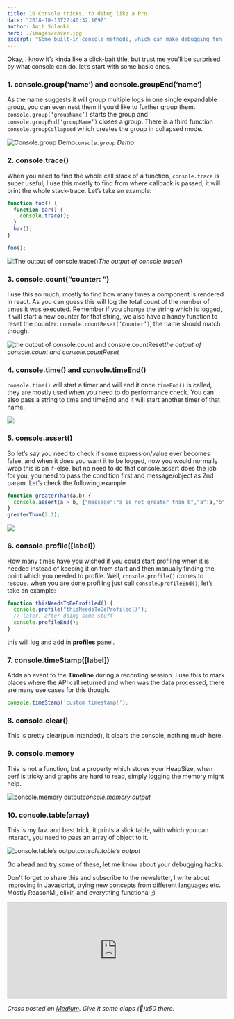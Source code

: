 ```yaml
---
title: 10 Console tricks, to debug like a Pro.
date: "2018-10-13T22:40:32.169Z"
author: Amit Solanki
hero: ./images/cover.jpg
excerpt: "Some built-in console methods, which can make debugging fun ;)"
---
```

<!-- ![Console Javascript](./images/cover.gif) -->

Okay, I know it’s kinda like a click-bait title, but trust me you’ll be surprised by what console can do. let’s start with some basic ones.

### 1. console.group(‘name’) and console.groupEnd(‘name’)

As the name suggests it will group multiple logs in one single expandable group, you can even nest them if you’d like to further group them. `console.group(‘groupName’)` starts the group and `console.groupEnd(‘groupName’)` closes a group. There is a third function `console.groupCollapsed` which creates the group in collapsed mode.

![Console.group Demo](https://cdn-images-1.medium.com/max/2000/1*_fsPZTznKQEFvrYI3tyswA.png)*`console.group` Demo*

### 2. console.trace()

When you need to find the whole call stack of a function, `console.trace` is super useful, I use this mostly to find from where callback is passed, it will print the whole stack-trace. Let’s take an example:

```js
function foo() {
  function bar() {
    console.trace();
  }
  bar();
}

foo();
```

![The output of console.trace()](https://cdn-images-1.medium.com/max/2000/1*WpqaYPHjMvmDR8R7JPpfAA.png)*The output of console.trace()*

### 3. console.count(“counter: ”)

I use this so much, mostly to find how many times a component is rendered in react. As you can guess this will log the total count of the number of times it was executed. Remember if you change the string which is logged, it will start a new counter for that string, we also have a handy function to reset the counter: `console.countReset(‘Counter’)`, the name should match though.

![the output of console.count and console.countReset](https://cdn-images-1.medium.com/max/2000/1*zarUNcE_U2MZt76JxuSDiw.png)*the output of console.count and console.countReset*

### 4. console.time() and console.timeEnd()

`console.time()` will start a timer and will end it once `timeEnd()` is called, they are mostly used when you need to do performance check. You can also pass a string to time and timeEnd and it will start another timer of that name.

![](https://cdn-images-1.medium.com/max/2000/1*fnuFkWChcKnqQv18CCtfRA.png)

### 5. console.assert()

So let’s say you need to check if some expression/value ever becomes false, and when it does you want it to be logged, now you would normally wrap this is an if-else, but no need to do that console.assert does the job for you, you need to pass the condition first and message/object as 2nd param. Let’s check the following example

```js
function greaterThan(a,b) {
  console.assert(a > b, {"message":"a is not greater than b","a":a,"b":b});
}
greaterThan(2,1);
```

![](https://cdn-images-1.medium.com/max/2296/1*88PjXjyukZpDTHkW2CEsXg.png)

### 6. console.profile([label])

How many times have you wished if you could start profiling when it is needed instead of keeping it on from start and then manually finding the point which you needed to profile. Well, `console.profile()` comes to rescue. when you are done profiling just call `console.profileEnd()`, let’s take an example:

```js
function thisNeedsToBeProfiled() {
  console.profile("thisNeedsToBeProfiled()");
  // later, after doing some stuff
  console.profileEnd();
}
```

this will log and add in **profiles** panel.

### 7. console.timeStamp([label])

Adds an event to the **Timeline** during a recording session. I use this to mark places where the API call returned and when was the data processed, there are many use cases for this though.

```js
console.timeStamp('custom timestamp!');
```

### 8. console.clear()

This is pretty clear(pun intended), it clears the console, nothing much here.

### 9. console.memory

This is not a function, but a property which stores your HeapSize, when perf is tricky and graphs are hard to read, simply logging the memory might help.

![console.memory output](https://cdn-images-1.medium.com/max/3008/1*-9StbJKYXCOELKhzOJMhgw.png)*console.memory output*

### 10. console.table(array)

This is my fav. and best trick, it prints a slick table, with which you can interact, you need to pass an array of object to it.

![console.table’s output](https://cdn-images-1.medium.com/max/4456/1*ZYb_JxgD-kKJ7mda8p3Zow.png)*console.table’s output*

Go ahead and try some of these, let me know about your debugging hacks.

Don't forget to share this and subscribe to the newsletter, I write about improving in Javascript, trying new concepts from different languages etc. Mostly ReasonMl, elixir, and everything functional ;)

<p>
<iframe
scrolling="no"
style="width:100%!important;height:220px;border:1px #ccc solid !important"
src="https://buttondown.email/iamsolankiamit?as_embed=true"
></iframe>
</p>

*Cross posted on [Medium](https://itnext.io/10-console-tricks-to-debug-like-a-pro-66ee2225ec57). Give it some claps (👏)x50 there.*
